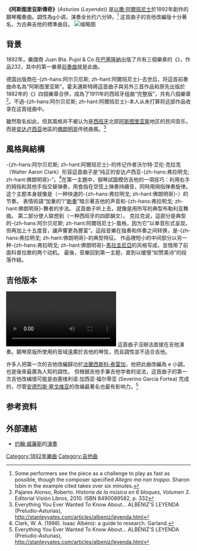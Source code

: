 
'''《阿斯图里亚斯傳奇》'''(''Asturias'' (''Leyenda'')) 是[[伊萨克·阿尔贝尼斯|以撒·阿爾班尼士]]於1892年創作的鋼琴獨奏曲。調性為g小调，演奏全长约六分钟。<ref>Some performers see the piece as a challenge to play as fast as possible, though the composer specified ''Allegro ma non troppo''.  Sharon Isbin in the example cited takes over six minutes.</ref> 这首曲子的吉他改編版十分著名，为古典吉他的標準曲目。
[[File:AlbenizAsturiasLeyenda.JPG|缩略图]]

== 背景 ==
1892年，樂譜商 Juan Bta. Pujol & Co.在[[巴塞隆納|巴塞隆納]]出版了共有三個樂章的《{{le|西班牙之歌|Chants d'Espagne}}》，作品232，其中的第一樂章[[前奏曲|前奏曲]]就是此曲。

德国出版商{{Le|霍夫邁斯特| Friedrich Hofmeister Musikverlag}}在-{zh-hans:阿尔贝尼斯; zh-hant:阿爾班尼士}-去世后，将這首前奏曲命名為“阿斯图里亚斯”。霍夫邁斯特將這首曲子與另外三首作品和原先出版於1882年的《{{Le|西班牙组曲|Suite española}}》四個樂章合併，成為了1911年的西班牙组曲“完整版”，共有八個樂章<ref>Pajares Alonso, Roberto. ''Historia de la música en 6 bloques, Volumen 3''. Editorial Visión Libros, 2010. ISBN	8490089582, p. 332</ref>。不過-{zh-hans:阿尔贝尼斯; zh-hant:阿爾班尼士}-本人从未打算将这部作品收录在这首组曲中。

雖然取名如此，但其風格并不被认为是[[西班牙|西班牙]]北部[[阿斯图里亚斯|阿斯图里亚斯]]地区的民间音乐，而是[[安达卢西亚|安达卢西亚]]地區的[[佛朗明哥|佛朗明哥]]传统曲風。<ref name="eyewtka">Everything You Ever Wanted To Know About... ALBÉNIZ'S LEYENDA (Preludio-Asturias), http://stanleyyates.com/articles/albeniz/leyenda.html</ref>

== 風格與結構 ==
-{zh-hans:阿尔贝尼斯; zh-hant:阿爾班尼士}-的传记作者沃尔特·艾伦·克拉克（Walter Aaron Clark）形容這首曲子是“纯正的安达卢西亚-{zh-hans:弗拉明戈; zh-hant:佛朗明哥}-”。<ref>Clark, W. A. (1998). Isaac Albéniz: a guide to research. Garland. </ref>在第一主題中，钢琴試圖模仿吉他的一項技巧：利用右手的拇指和其他手指交替弹奏，用食指在空弦上弹奏持續音，同時用拇指弹奏旋律。 这个主题本身就像是{{Le|布勒利亞|Bulería}}（一种快速的-{zh-hans:弗拉明戈; zh-hant:佛朗明哥}-）的节奏。 表情術語“加重的”/“[[断奏|断奏]]”暗示著吉他的声音和-{zh-hans:弗拉明戈; zh-hant:佛朗明哥}-舞者的步法。 这首曲子听上去，就像是用{{Le|弗里吉亞調式|Phrygian mode}}所写的典型布勒利亚舞曲。 第二部分使人联想到{{Le|科普拉歌|Copla}}（一种西班牙的四節韻文）。 克拉克说，這部分是典型的-{zh-hans:阿尔贝尼斯; zh-hant:阿爾班尼士}-風格，因为它“以单音形式呈现，但再加上十五度音，讓声響更為豐富”。這段音樂在独奏和伴奏之间转换，是-{zh-hans:弗拉明戈; zh-hant:佛朗明哥}-的典型特征。 作品裡短小的中间部分以另一种-{zh-hans:弗拉明戈; zh-hant:佛朗明哥}-[[馬拉圭尼亞|馬拉圭尼亞]]的风格写成，並借用了前面科普拉歌的两个动机。 最後，音樂回到第一主题，直到以缓慢“如赞美诗”的段落作結。

== 吉他版本 ==
[[File:20091104_Sharon_Isbin_-_Isaac_Albéniz's_Asturias.ogv|缩略图]]
這首曲子沒辦法直接在吉他演奏。鋼琴原版所使用的音域遠廣於吉他的琴弦，而且調性並不适合吉他。

许多人把第一次的吉他改編歸功於[[弗朗西斯科·塔雷加|法蘭西斯科·泰雷加]]，他把此曲改編為 e 小調，也是後來最廣為人知的調性。 但根据吉他手兼吉他学者{{Le|斯坦利·耶茨|Stanley Yates}}的说法，这首曲子的第一次吉他改编很可能是由塞维利诺·加西亚·福尔蒂亚 (Severino García Fortea) 完成的，尽管[[安德烈斯·塞戈维亚|安德烈斯·塞戈维亚]]的改编最著名也最有影响力。<ref name="eyewtka">Everything You Ever Wanted To Know About... ALBÉNIZ'S LEYENDA (Preludio-Asturias), http://stanleyyates.com/articles/albeniz/leyenda.html</ref> 

== 参考资料 ==
{{Reflist}}

==外部連結==
*[[约翰·威廉斯_(吉他演奏家)|约翰·威廉斯]]的[http://www.youtube.com/watch?v=oEfFbuT3I6A 演奏] {{Wayback|url=http://www.youtube.com/watch?v=oEfFbuT3I6A |date=20130220161003 }}

[[Category:1892年樂曲|Category:1892年樂曲]]
[[Category:吉他曲|Category:吉他曲]]